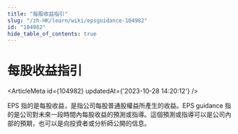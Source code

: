 ```yaml
---
title: "每股收益指引"
slug: "/zh-HK/learn/wiki/epsguidance-104982"
id: "104982"
hide_table_of_contents: true
---
```



<Breadcrumbs current="每股收益指引" />

# 每股收益指引

<ArticleMeta id={104982} updatedAt={'2023-10-28 14:20:12'} />
<div className='border-solid border-b border-t-0 my-4 border-[var(--ifm-color-gray-300)]' />

EPS 指的是每股收益，是指公司每股普通股權益所產生的收益。EPS guidance 指的是公司對未來一段時間內每股收益的預測或指導。這個預測或指導可以是公司內部的預期，也可以是向投資者或分析師公開的信息。
